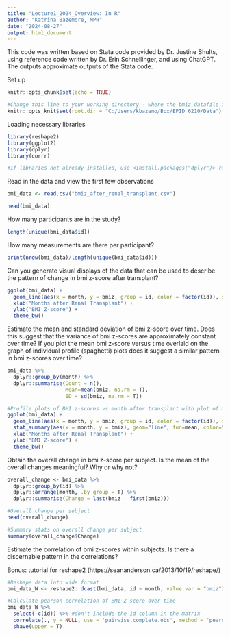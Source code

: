 ```yaml
---
title: "Lecture1_2024_Overview: In R"
author: "Katrina Bazemore, MPH"
date: "2024-08-27"
output: html_document
---
```

This code was written based on Stata code provided by Dr. Justine Shults, using reference code written by Dr. Erin Schnellinger, and using ChatGPT. The outputs approximate outputs of the Stata code.


Set up
```r
knitr::opts_chunk$set(echo = TRUE)

#Change this line to your working directory - where the bmiz datafile is saved
knitr::opts_knit$set(root.dir = "C:/Users/kbazemo/Box/EPID 6210/Data")
```

Loading necessary libraries
```r
library(reshape2)
library(ggplot2)
library(dplyr)
library(corrr)

#if libraries not already installed, use <install.packages("dplyr")> replacing dplyr with the package name
```

Read in the data and view the first few observations
```r
bmi_data <- read.csv("bmiz_after_renal_transplant.csv")

head(bmi_data)
```

How many participants are in the study?
```r
length(unique(bmi_data$id))
```
How many measurements are there per participant?
```r
print(nrow(bmi_data)/length(unique(bmi_data$id)))
```
Can you generate visual displays of the data that can be used to describe the pattern of change in bmi z-score after transplant?
```r
ggplot(bmi_data) + 
  geom_line(aes(x = month, y = bmiz, group = id, color = factor(id)), show.legend = F) +
  xlab("Months after Renal Transplant") +
  ylab("BMI Z-score") +
  theme_bw()
```

Estimate the mean and standard deviation of bmi z-score over time. Does this suggest that the variance of bmi z-scores are approximately constant over time? If you plot the mean bmi z-score versus time overlaid on the graph of individual profile (spaghetti) plots does it suggest a similar pattern in bmi z-scores over time?
```r
bmi_data %>% 
  dplyr::group_by(month) %>% 
  dplyr::summarise(Count = n(),
                   Mean=mean(bmiz, na.rm = T),
                   SD = sd(bmiz, na.rm = T))
```

```r
#Profile plots of BMI z-scores vs month after transplant with plot of mean BMI z-score vs month
ggplot(bmi_data) + 
  geom_line(aes(x = month, y = bmiz, group = id, color = factor(id)), show.legend = F) +
  stat_summary(aes(x = month, y = bmiz), geom="line", fun=mean, color="red", linewidth = 1.2) +
  xlab("Months after Renal Transplant") +
  ylab("BMI Z-score") +
  theme_bw()
```

Obtain the overall change in bmi z-score per subject. Is the mean of the overall changes meaningful? Why or why not?
```r
overall_change <- bmi_data %>% 
  dplyr::group_by(id) %>%
  dplyr::arrange(month, .by_group = T) %>%
  dplyr::summarise(Change = last(bmiz - first(bmiz)))

#Overall change per subject
head(overall_change)

#Summary stats on overall change per subject
summary(overall_change$Change)
```

Estimate the correlation of bmi z-scores within subjects. Is there a discernable pattern in the correlations?

Bonus: tutorial for reshape2 (https://seananderson.ca/2013/10/19/reshape/)
```r
#Reshape data into wide format
bmi_data_W <- reshape2::dcast(bmi_data, id ~ month, value.var = "bmiz") 

#Calculate pearson correlation of BMI Z-score over time
bmi_data_W %>%
  select(-c(id)) %>% #don't include the id column in the matrix
  correlate(., y = NULL, use = 'pairwise.complete.obs', method = 'pearson') %>%
  shave(upper = T)
```







